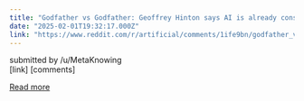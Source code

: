 ```yaml
---
title: "Godfather vs Godfather: Geoffrey Hinton says AI is already conscious, Yoshua Bengio says that's the wrong question"
date: "2025-02-01T19:32:17.000Z"
link: "https://www.reddit.com/r/artificial/comments/1ife9bn/godfather_vs_godfather_geoffrey_hinton_says_ai_is/"
---
```


submitted by    /u/MetaKnowing  
 [link]   [comments]

[Read more](https://www.reddit.com/r/artificial/comments/1ife9bn/godfather_vs_godfather_geoffrey_hinton_says_ai_is/)
